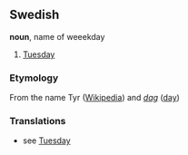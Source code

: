 ==Swedish==
'''noun''', name of weeekday
#[[Tuesday]]
===Etymology===
From the name Tyr ([[en:Tyr|Wikipedia]]) and ''[[dag]]'' ([[day]])
===Translations===
*see [[Tuesday]]